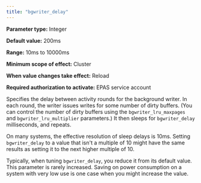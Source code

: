 ```yaml
---
title: "bgwriter_delay"
---
```


<div id="bgwriter_delay" class="registered_link"></div>

**Parameter type:** Integer

**Default value:** 200ms

**Range:** 10ms to 10000ms

**Minimum scope of effect:** Cluster

**When value changes take effect:** Reload

**Required authorization to activate:** EPAS service account

Specifies the delay between activity rounds for the background writer. In each round, the writer issues writes for some number of dirty buffers. (You can control the number of dirty buffers using the `bgwriter_lru_maxpages` and `bgwriter_lru_multiplier` parameters.) It then sleeps for `bgwriter_delay` milliseconds, and repeats.

On many systems, the effective resolution of sleep delays is 10ms. Setting `bgwriter_delay` to a value that isn't a multiple of 10 might have the same results as setting it to the next higher multiple of 10.

Typically, when tuning `bgwriter_delay`, you reduce it from its default value. This parameter is rarely increased. Saving on power consumption on a system with very low use is one case when you might increase the value.
